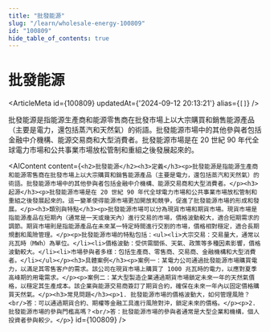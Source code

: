 ```yaml
---
title: "批發能源"
slug: "/learn/wholesale-energy-100809"
id: "100809"
hide_table_of_contents: true
---
```



# 批發能源

<ArticleMeta id={100809} updatedAt={'2024-09-12 20:13:21'} alias={`[]`} />
<div className='border-solid border-b border-t-0 my-4 border-[var(--ifm-color-gray-300)]' />

批發能源是指能源生產商和能源零售商在批發市場上以大宗購買和銷售能源產品（主要是電力，還包括蒸汽和天然氣）的術語。批發能源市場中的其他參與者包括金融中介機構、能源交易商和大型消費者。批發能源市場是在 20 世紀 90 年代全球電力市場和公共事業市場放松管制和重組之後發展起來的。

<AIContent content={`<h2>批發能源</h2><h3>定義</h3><p>批發能源是指能源生產商和能源零售商在批發市場上以大宗購買和銷售能源產品（主要是電力，還包括蒸汽和天然氣）的術語。批發能源市場中的其他參與者包括金融中介機構、能源交易商和大型消費者。</p><h3>起源</h3><p>批發能源市場是在 20 世紀 90 年代全球電力市場和公共事業市場放松管制和重組之後發展起來的。這一變革使得能源市場更加開放和競爭，促進了批發能源市場的形成和發展。</p><h3>類別與特點</h3><p>批發能源市場可以分為現貨市場和期貨市場。現貨市場是指能源產品在短期內（通常是一天或幾天內）進行交易的市場，價格波動較大，適合短期需求的調節。期貨市場則是指能源產品在未來某一特定時間進行交割的市場，價格相對穩定，適合長期規劃和風險管理。</p><p>批發能源市場的特點包括：<ul><li>大宗交易：交易量大，通常以兆瓦時（MWh）為單位。</li><li>價格波動：受供需關係、天氣、政策等多種因素影響，價格波動較大。</li><li>市場參與者多樣：包括生產商、零售商、交易商、金融機構和大型消費者。</li></ul></p><h3>具體案例</h3><p>案例一：某電力公司通過批發能源市場購買電力，以滿足其零售客户的需求。該公司在現貨市場上購買了 1000 兆瓦時的電力，以應對夏季高峰期的用電需求。</p><p>案例二：某大型製造企業通過期貨市場鎖定未來一年的天然氣價格，以穩定其生產成本。該企業與能源交易商簽訂了期貨合約，確保在未來一年內以固定價格購買天然氣。</p><h3>常見問題</h3><p>1. 批發能源市場的價格波動大，如何管理風險？<br/>答：可以通過期貨合約、期權等金融工具進行風險對沖，鎖定未來的價格。</p><p>2. 批發能源市場的參與門檻高嗎？<br/>答：批發能源市場的參與者通常是大型企業和機構，個人投資者參與較少。</p>`} id={100809} />
